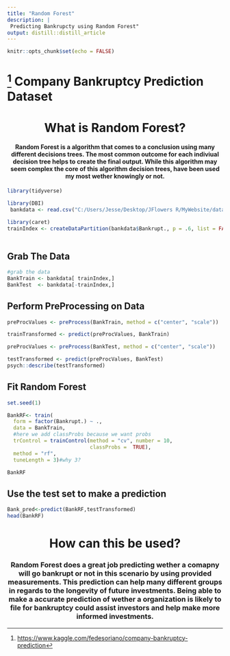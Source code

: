 ```yaml
---
title: "Random Forest"
description: |
 Predicting Bankrupcty using Random Forest"
output: distill::distill_article
---
```


```r
knitr::opts_chunk$set(echo = FALSE)
```


# [^4]  Company Bankruptcy Prediction Dataset

[^4]: <https://www.kaggle.com/fedesoriano/company-bankruptcy-prediction>

<center>
# What is Random Forest?

#### Random Forest is a algorithm that comes to a conclusion using many different decisions trees. The most common outcome for each indiviual decision tree helps to create the final output. While this algorithm may seem complex the core of this algorithm decision trees, have been used my most wether knowingly or not.

</center>

```r
library(tidyverse)

library(DBI)
 bankdata <- read.csv("C:/Users/Jesse/Desktop/JFlowers R/MyWebsite/data/bankdata.csv")
```


```r
library(caret)
trainIndex <- createDataPartition(bankdata$Bankrupt., p = .6, list = FALSE, times = 1)
 
```


## Grab The Data
```r
#grab the data
BankTrain <- bankdata[ trainIndex,]
BankTest  <- bankdata[-trainIndex,]
```



## Perform PreProcessing on Data
```r
preProcValues <- preProcess(BankTrain, method = c("center", "scale"))

trainTransformed <- predict(preProcValues, BankTrain)

preProcValues <- preProcess(BankTest, method = c("center", "scale"))

testTransformed <- predict(preProcValues, BankTest)
psych::describe(testTransformed)


```

## Fit Random Forest 
```r
set.seed(1)

BankRF<- train(
  form = factor(Bankrupt.) ~ .,
  data = BankTrain,
  #here we add classProbs because we want probs
  trControl = trainControl(method = "cv", number = 10,
                           classProbs =  TRUE),
  method = "rf",
  tuneLength = 3)#why 3?

BankRF
```


## Use the test set to make a prediction
```r
Bank_pred<-predict(BankRF,testTransformed)
head(BankRF)

```


<center>
# How can this be used?

### Random Forest does a great job predicting wether a comapny will go bankrupt or not in this scenario by using provided measurements. This prediction can help many different groups in regards to the longevity of future investments. Being able to make a accurate prediction of wether a organization is likely to file for bankruptcy could assist investors and help make more informed investments.

</center>



